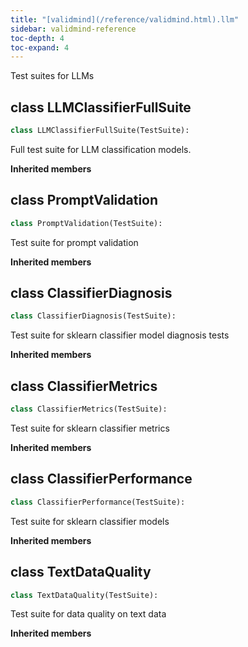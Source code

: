 ```yaml
---
title: "[validmind](/reference/validmind.html).llm"
sidebar: validmind-reference
toc-depth: 4
toc-expand: 4
---
```


Test suites for LLMs

## [class]{.muted} LLMClassifierFullSuite

<!-- class.qmd.jinja2 - class definition -->

```python
class LLMClassifierFullSuite(TestSuite):
```

Full test suite for LLM classification models.

**Inherited members**

## [class]{.muted} PromptValidation

<!-- class.qmd.jinja2 - class definition -->

```python
class PromptValidation(TestSuite):
```

Test suite for prompt validation

**Inherited members**

## [class]{.muted} ClassifierDiagnosis

<!-- class.qmd.jinja2 - class definition -->

```python
class ClassifierDiagnosis(TestSuite):
```

Test suite for sklearn classifier model diagnosis tests

**Inherited members**

## [class]{.muted} ClassifierMetrics

<!-- class.qmd.jinja2 - class definition -->

```python
class ClassifierMetrics(TestSuite):
```

Test suite for sklearn classifier metrics

**Inherited members**

## [class]{.muted} ClassifierPerformance

<!-- class.qmd.jinja2 - class definition -->

```python
class ClassifierPerformance(TestSuite):
```

Test suite for sklearn classifier models

**Inherited members**

## [class]{.muted} TextDataQuality

<!-- class.qmd.jinja2 - class definition -->

```python
class TextDataQuality(TestSuite):
```

Test suite for data quality on text data

**Inherited members**
